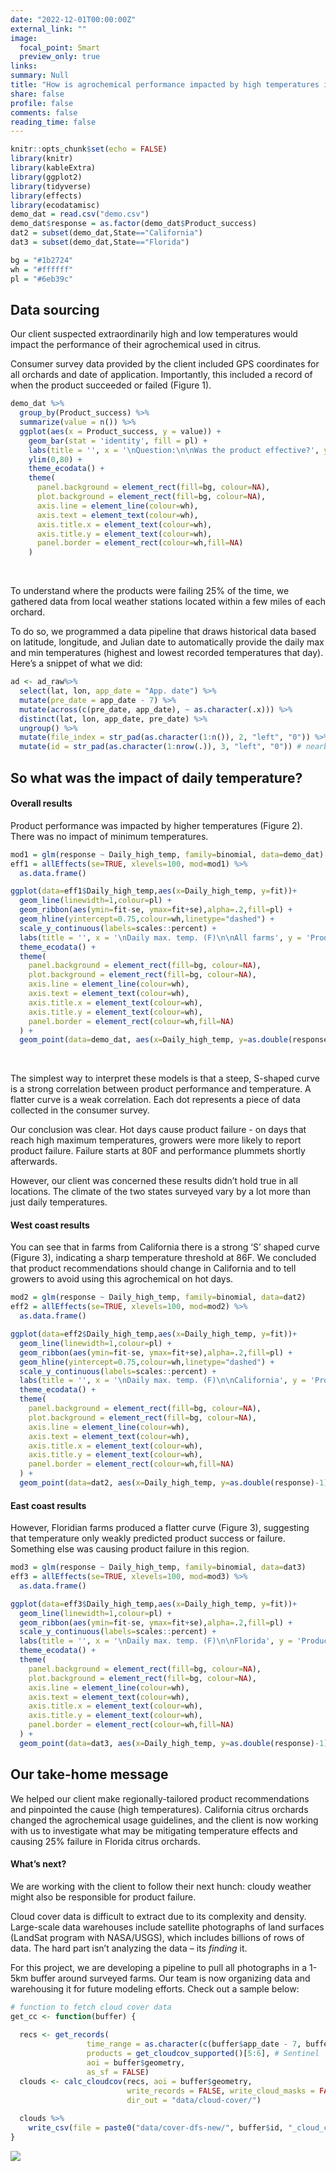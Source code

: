 ```yaml
---
date: "2022-12-01T00:00:00Z"
external_link: ""
image:
  focal_point: Smart
  preview_only: true
links:
summary: Null
title: "How is agrochemical performance impacted by high temperatures in orchards?"
share: false
profile: false
comments: false
reading_time: false
---
```


```r
knitr::opts_chunk$set(echo = FALSE)
library(knitr)
library(kableExtra)
library(ggplot2)
library(tidyverse)
library(effects)
library(ecodatamisc)
demo_dat = read.csv("demo.csv")
demo_dat$response = as.factor(demo_dat$Product_success)
dat2 = subset(demo_dat,State=="California")
dat3 = subset(demo_dat,State=="Florida")

bg = "#1b2724"
wh = "#ffffff"
pl = "#6eb39c"
```

<style>
p.caption {
  font-size: 0.8em;
  padding: 0px 0px 40px 0px;
}
</style>

## Data sourcing

Our client suspected extraordinarily high and low temperatures would impact the performance of their agrochemical used in citrus.

Consumer survey data provided by the client included GPS coordinates for all orchards and date of application. Importantly, this included a record of when the product succeeded or failed (Figure 1).

```r
demo_dat %>%
  group_by(Product_success) %>%
  summarize(value = n()) %>%
  ggplot(aes(x = Product_success, y = value)) +
    geom_bar(stat = 'identity', fill = pl) +
    labs(title = '', x = '\nQuestion:\n\nWas the product effective?', y = 'Survey response count\n') +
    ylim(0,80) +
    theme_ecodata() +
    theme(
      panel.background = element_rect(fill=bg, colour=NA),
      plot.background = element_rect(fill=bg, colour=NA),
      axis.line = element_line(colour=wh),
      axis.text = element_text(colour=wh),
      axis.title.x = element_text(colour=wh),
      axis.title.y = element_text(colour=wh),
      panel.border = element_rect(colour=wh,fill=NA)
    )
```
<br>

To understand where the products were failing 25% of the time, we gathered data from local weather stations located within a few miles of each orchard.

To do so, we programmed a data pipeline that draws historical data based on latitude, longitude, and Julian date to automatically provide the daily max and min temperatures (highest and lowest recorded temperatures that day). Here's a snippet of what we did:

```r
ad <- ad_raw%>% 
  select(lat, lon, app_date = "App. date") %>%
  mutate(pre_date = app_date - 7) %>%
  mutate(across(c(pre_date, app_date), ~ as.character(.x))) %>%
  distinct(lat, lon, app_date, pre_date) %>%
  ungroup() %>%
  mutate(file_index = str_pad(as.character(1:n()), 2, "left", "0")) %>%
  mutate(id = str_pad(as.character(1:nrow(.)), 3, "left", "0")) # nearby station
```

## So what was the impact of daily temperature?
#### Overall results
Product performance was impacted by higher temperatures (Figure 2). There was no impact of minimum temperatures.

```r
mod1 = glm(response ~ Daily_high_temp, family=binomial, data=demo_dat)
eff1 = allEffects(se=TRUE, xlevels=100, mod=mod1) %>%
  as.data.frame()

ggplot(data=eff1$Daily_high_temp,aes(x=Daily_high_temp, y=fit))+
  geom_line(linewidth=1,colour=pl) +
  geom_ribbon(aes(ymin=fit-se, ymax=fit+se),alpha=.2,fill=pl) +
  geom_hline(yintercept=0.75,colour=wh,linetype="dashed") +
  scale_y_continuous(labels=scales::percent) +
  labs(title = '', x = '\nDaily max. temp. (F)\n\nAll farms', y = 'Product success (%)\n') +
  theme_ecodata() +
  theme(
    panel.background = element_rect(fill=bg, colour=NA),
    plot.background = element_rect(fill=bg, colour=NA),
    axis.line = element_line(colour=wh),
    axis.text = element_text(colour=wh),
    axis.title.x = element_text(colour=wh),
    axis.title.y = element_text(colour=wh),
    panel.border = element_rect(colour=wh,fill=NA)
  ) +
  geom_point(data=demo_dat, aes(x=Daily_high_temp, y=as.double(response)-1), position=position_jitter(w=0.05, h=0), alpha=.3, colour=pl)
```
<br>

The simplest way to interpret these models is that a steep, S-shaped curve is a strong correlation between product performance and temperature. A flatter curve is a weak correlation. Each dot represents a piece of data collected in the consumer survey.

Our conclusion was clear. Hot days cause product failure - on days that reach high maximum temperatures, growers were more likely to report product failure. Failure starts at 80F and performance plummets shortly afterwards.

However, our client was concerned these results didn’t hold true in all locations. The climate of the two states surveyed vary by a lot more than just daily temperatures.

#### West coast results
You can see that in farms from California there is a strong ‘S’ shaped curve (Figure 3), indicating a sharp temperature threshold at 86F. We concluded that product recommendations should change in California and to tell growers to avoid using this agrochemical on hot days.

```r
mod2 = glm(response ~ Daily_high_temp, family=binomial, data=dat2)
eff2 = allEffects(se=TRUE, xlevels=100, mod=mod2) %>%
  as.data.frame()

ggplot(data=eff2$Daily_high_temp,aes(x=Daily_high_temp, y=fit))+
  geom_line(linewidth=1,colour=pl) +
  geom_ribbon(aes(ymin=fit-se, ymax=fit+se),alpha=.2,fill=pl) +
  geom_hline(yintercept=0.75,colour=wh,linetype="dashed") +
  scale_y_continuous(labels=scales::percent) +
  labs(title = '', x = '\nDaily max. temp. (F)\n\nCalifornia', y = 'Product success (%)\n') +
  theme_ecodata() +
  theme(
    panel.background = element_rect(fill=bg, colour=NA),
    plot.background = element_rect(fill=bg, colour=NA),
    axis.line = element_line(colour=wh),
    axis.text = element_text(colour=wh),
    axis.title.x = element_text(colour=wh),
    axis.title.y = element_text(colour=wh),
    panel.border = element_rect(colour=wh,fill=NA)
  ) +
  geom_point(data=dat2, aes(x=Daily_high_temp, y=as.double(response)-1), position=position_jitter(w=0.05, h=0), alpha=.3, colour=pl)
```

#### East coast results
However, Floridian farms produced a flatter curve (Figure 3), suggesting that temperature only weakly predicted product success or failure. Something else was causing product failure in this region.

```r
mod3 = glm(response ~ Daily_high_temp, family=binomial, data=dat3)
eff3 = allEffects(se=TRUE, xlevels=100, mod=mod3) %>%
  as.data.frame()

ggplot(data=eff3$Daily_high_temp,aes(x=Daily_high_temp, y=fit))+
  geom_line(linewidth=1,colour=pl) +
  geom_ribbon(aes(ymin=fit-se, ymax=fit+se),alpha=.2,fill=pl) +
  scale_y_continuous(labels=scales::percent) +
  labs(title = '', x = '\nDaily max. temp. (F)\n\nFlorida', y = 'Product success (%)\n') +
  theme_ecodata() +
  theme(
    panel.background = element_rect(fill=bg, colour=NA),
    plot.background = element_rect(fill=bg, colour=NA),
    axis.line = element_line(colour=wh),
    axis.text = element_text(colour=wh),
    axis.title.x = element_text(colour=wh),
    axis.title.y = element_text(colour=wh),
    panel.border = element_rect(colour=wh,fill=NA)
  ) +
  geom_point(data=dat3, aes(x=Daily_high_temp, y=as.double(response)-1), position=position_jitter(w=0.05, h=0), alpha=.3, colour=pl)
```

## Our take-home message

We helped our client make regionally-tailored product recommendations and pinpointed the cause (high temperatures). California citrus orchards changed the agrochemical usage guidelines, and the client is now working with us to investigate what may be mitigating temperature effects and causing 25% failure in Florida citrus orchards.

#### What's next?
We are working with the client to follow their next hunch: cloudy weather might also be responsible for product failure.

Cloud cover data is difficult to extract due to its complexity and density. Large-scale data warehouses include satellite photographs of land surfaces (LandSat program with NASA/USGS), which includes billions of rows of data. The hard part isn’t analyzing the data – its *finding* it.

For this project, we are developing a pipeline to pull all photographs in a 1-5km buffer around surveyed farms. Our team is now organizing data and warehousing it for future modeling efforts. Check out a sample below:

```r
# function to fetch cloud cover data
get_cc <- function(buffer) {
  
  recs <- get_records(
                 time_range = as.character(c(buffer$app_date - 7, buffer$app_date)), 
                 products = get_cloudcov_supported()[5:6], # Sentinel
                 aoi = buffer$geometry, 
                 as_sf = FALSE)
  clouds <- calc_cloudcov(recs, aoi = buffer$geometry, 
                          write_records = FALSE, write_cloud_masks = FALSE, 
                          dir_out = "data/cloud-cover/")
  
  clouds %>%
    write_csv(file = paste0("data/cover-dfs-new/", buffer$id, "_cloud_cover.csv"))
}
```

<img src="orchard.jpeg" style="border-radius: 5%;" />